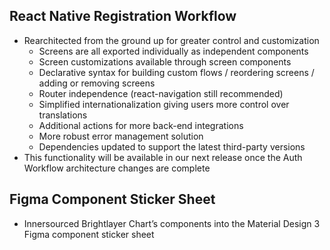 
## React Native Registration Workflow

-   Rearchitected from the ground up for greater control and customization
    -    Screens are all exported individually as independent components
    -    Screen customizations available through screen components
    -    Declarative syntax for building custom flows / reordering screens / adding or removing screens
    -    Router independence (react-navigation still recommended)
    -    Simplified internationalization giving users more control over translations
    -    Additional actions for more back-end integrations
    -    More robust error management solution
    -    Dependencies updated to support the latest third-party versions
-   This functionality will be available in our next release once the Auth Workflow architecture changes are complete

## Figma Component Sticker Sheet

-   Innersourced Brightlayer Chart’s components into the Material Design 3 Figma component sticker sheet

